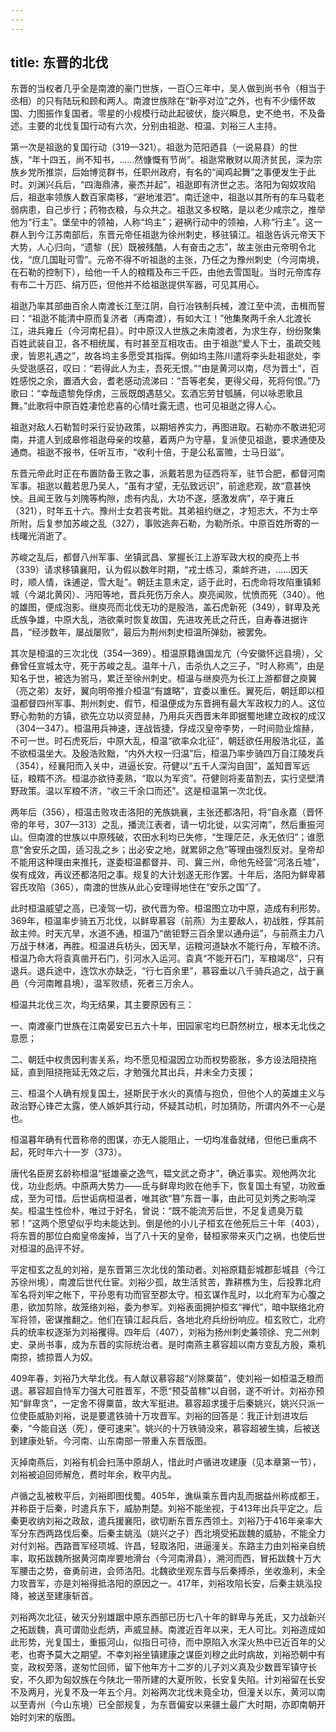 ```yaml
---
---
---
```

title: 东晋的北伐
---




东晋的当权者几乎全是南渡的豪门世族，一百〇三年中，吴人做到尚书令（相当于丞相）的只有陆玩和顾和两人。南渡世族除在“新亭对泣”之外，也有不少缅怀故国、力图振作复国者。零星的小规模行动此起彼伏，旋兴瞬息，史不绝书，不及备述。主要的北伐复国行动有六次，分别由祖逖、桓温、刘裕三人主持。

第一次是祖逖的复国行动（319—321）。祖逖为范阳迺县（一说易县）的世族，“年十四五，尚不知书，……然慷慨有节尚”。祖逖常散财以周济贫民，深为宗族乡党所推崇，后始博览群书，任职州政府，有名的“闻鸡起舞”之事便发生于此时。刘渊兴兵后，“四海鼎沸，豪杰并起”，祖逖即有济世之志。洛阳为匈奴攻陷后，祖逖率领族人数百家南移，“避地淮泗”。南迁途中，祖逖以其所有的车马载老弱病患，自己步行；药物衣粮，与众共之。祖逖又多权略，是以老少咸宗之，推举他为“行主”。堡垒中的领袖，人称“坞主”；避祸行动中的领袖，人称“行主”。这一群人到今江苏南部后，东晋元帝任祖逖为徐州刺史，移驻镇江。祖逖告诉元帝天下大势，人心归向，“遗黎（民）既被残酷，人有奋击之志”，故主张由元帝明令北伐，“庶几国耻可雪”。元帝不得不听祖逖的主张，乃任之为豫州刺史（今河南境，在石勒的控制下），给他一千人的粮糈及布三千匹，由他去雪国耻。当时元帝库存有布二十万匹、绢万匹，但他并不给祖逖提供军器，可见其用心。

祖逖乃率其部曲百余人南渡长江至江阴，自行冶铁制兵械，渡江至中流，击楫而誓曰：“祖逖不能清中原而复济者（再南渡），有如大江！”他集聚两千余人北渡长江，进兵雍丘（今河南杞县）。时中原汉人世族之未南渡者，为求生存，纷纷聚集百姓武装自卫，各不相统属，有时甚至互相攻击。由于祖逖“爱人下士，虽疏交贱隶，皆恩礼遇之”，故各坞主多愿受其指挥。例如坞主陈川遣将李头赴祖逖处，李头受逖感召，叹曰：“若得此人为主，吾死无恨。”“由是黄河以南，尽为晋土”，百姓感悦之余，置酒大会，耆老感动流涕曰：“吾等老矣，更得父母，死将何恨。”乃歌曰：“幸哉遗黎免俘虏，三辰既朗遇慈父。玄酒忘劳甘瓠脯，何以咏恩歌且舞。”此歌将中原百姓凄怆悲喜的心情吐露无遗，也可见祖逖之得人心。

祖逖对敌人石勒暂时采行妥协政策，以期培养实力，再图进取。石勒亦不敢进犯河南，并遣人到成皋修祖逖母亲的坟墓，着两户为守墓，复派使见祖逖，要求通使及通商。祖逖不报书，任听互市，“收利十倍，于是公私富赡，士马日滋”。

东晋元帝此时正在布置防备王敦之事，派戴若思为征西将军，驻节合肥，都督河南军事。祖逖以戴若思乃吴人，“虽有才望，无弘致远识”，前途悲观，故“意甚怏怏。且闻王敦与刘隗等构隙，虑有内乱，大功不遂，感激发病”，卒于雍丘（321），时年五十六。豫州士女若丧考妣。其弟祖约继之，才短志大，不为士卒所附，后复参加苏峻之乱（327），事败逃奔石勒，为勒所杀。中原百姓所寄的一线曙光消逝了。

苏峻之乱后，都督八州军事、坐镇武昌、掌握长江上游军政大权的庾亮上书（339）请求移镇襄阳，认为假以数年时期，“戎士练习，乘衅齐进，……因天时，顺人情，诛逋逆，雪大耻”。朝廷主意未定，适于此时，石虎命将攻陷重镇邾城（今湖北黄冈）、沔阳等地，晋兵死伤万余人。庾亮闻败，忧愤而死（340）。他的雄图，便成泡影。继庾亮而北伐无功的是殷浩，盖石虎新死（349），鲜卑及羌氐族争雄，中原大乱，浩欲乘时恢复故国，先进攻羌氐之苻氏，自寿春进据许昌，“经涉数年，屡战屡败”，最后为荆州刺史桓温所弹劾，被罢免。

其次是桓温的三次北伐（354—369）。桓温原籍谯国龙亢（今安徽怀远县境），父彝曾任宣城太守，死于苏峻之乱。温年十八，击杀仇人之三子，“时人称焉”，由是知名于世，被选为驸马，累迁至徐州刺史。桓温与继庾亮为长江上游都督之庾翼（亮之弟）友好，翼向明帝推介桓温“有雄略”，宜委以重任。翼死后，朝廷即以桓温都督四州军事、荆州刺史、假节，桓温便成为东晋拥有最大军政权力的人。这位野心勃勃的方镇，欲先立功以资显赫，乃用兵灭西晋末年即据蜀地建立政权的成汉（304—347）。桓温用兵神速，连战皆捷，俘成汉皇帝李势，一时间勋业煊赫，不可一世。时石虎死后，中原大乱，桓温“欲率众北征”，朝廷欲任用殷浩北征，盖不欲桓温坐大。及殷浩败黜，“内外大权一归温”后，桓温乃率步骑四万自江陵发兵（354），经襄阳而入关中，进逼长安。苻健以“五千人深沟自固”，盖知晋军远征，粮糈不济。桓温亦欲待麦熟，“取以为军资”。苻健则将麦苗割去，实行坚壁清野政策。温以军粮不济，“收三千余口而还”。这是桓温第一次北伐。

两年后（356），桓温击败攻击洛阳的羌族姚襄，主张还都洛阳，将“自永嘉（晋怀帝的年号，307—313）之乱，播流江表者，请一切北徙，以实河南”，然后重振河山。但南渡的世族以中原残破，农田水利均已失修，“生理茫茫，永无依归”；谁愿意“舍安乐之国，适习乱之乡；出必安之地，就累卵之危”等理由强烈反对。皇帝却不能用这种理由来推托，遂委桓温都督并、司、冀三州，命他先经营“河洛丘墟”，俟有成效，再议还都洛阳之事。规复的大计划遂无形作罢。十年后，洛阳为鲜卑慕容氏攻陷（365），南渡的世族从此心安理得地住在“安乐之国”了。

此时桓温威望之高，已凌驾一切，欲代晋为帝。桓温图立功中原，造成有利形势。369年，桓温率步骑五万北伐，以鲜卑慕容（前燕）为主要敌人，初战胜，俘其前敌主帅。时天亢旱，水道不通，桓温乃“凿钜野三百余里以通舟运”，与前燕主力八万战于林渚，再胜。桓温进兵枋头，因天旱，运粮河道缺水不能行舟，军粮不济。桓温乃命大将袁真凿开石门，引河水入运河。袁真“不能开石门，军粮竭尽”，只有退兵。退兵途中，连饮水亦缺乏，“行七百余里”，慕容垂以八千骑兵追之，战于襄邑（今河南睢县境），温军败绩，死者三万余人。

桓温共北伐三次，均无结果，其主要原因有三：

一、南渡豪门世族在江南晏安已五六十年，田园家宅均已蔚然树立，根本无北伐之意愿；

二、朝廷中权贵因利害关系，均不愿见桓温因立功而权势膨胀，多方设法阻挠拖延，直到阻挠拖延无效之后，才勉强允其出兵，并未全力支援；

三、桓温个人确有规复国土，拯斯民于水火的真情与抱负，但他个人的英雄主义与政治野心锋芒太露，使人嫉妒其行动，怀疑其动机，时加猜防，所谓内外不一心是也。

桓温暮年确有代晋称帝的图谋，亦无人能阻止，一切均准备就绪，但他已重病不起，死时年六十一岁（373）。

唐代名臣房玄龄称桓温“挺雄豪之逸气，韫文武之奇才”，确近事实。观他两次北伐，功业彪炳。中原两大势力——氐与鲜卑均败在他手下，恢复国土有望，功败垂成，至为可惜。后世诟病桓温者，唯其欲“篡”东晋一事，由此可见刘秀之影响深矣。桓温生性俭朴，唯过于好名，曾说：“既不能流芳后世，不足复遗臭万载邪！”这两个愿望似乎均未能达到。倒是他的小儿子桓玄在他死后三十年（403），将东晋的那位白痴皇帝废掉，当了八十天的皇帝，替桓家带来灭门之祸，也使后世对桓温的品评不好。

平定桓玄之乱的刘裕，是东晋第三次北伐的策动者。刘裕原籍彭城郡彭城县（今江苏徐州境），南渡后世代仕宦。刘裕少孤，故生活贫苦，靠耕樵为生，后投靠北府军名将刘牢之帐下，平孙恩有功而官至郡太守。桓玄谋作乱时，以北府军为心腹之患，欲加剪除，故笼络刘裕，委为参军。刘裕表面拥护桓玄“禅代”，暗中联络北府军将领，密谋推翻之。他们在镇江起兵后，各地北府兵纷纷响应。桓玄败亡，北府兵的统率权逐渐为刘裕攫得。四年后（407），刘裕为扬州刺史兼领徐、兖二州刺史、录尚书事，成为东晋的实际统治者。是时南燕主慕容超以南方变乱方殷，乘机南掠，掳掠晋人为奴。

409年春，刘裕乃大举北伐。有人献议慕容超“刈除粟苗”，使刘裕一如桓温乏粮而退。慕容超自恃军力强大可胜晋军，不愿“预芟苗稼”以自弱，遂不听计。刘裕亦预知“鲜卑贪”，一定舍不得粟苗，故大军挺进。慕容超求援于后秦姚兴，姚兴只派一位使臣威胁刘裕，说是要遣铁骑十万攻晋军。刘裕的回答是：我正计划进攻后秦，“今能自送（死），便可速来”。姚兴的十万铁骑没来，慕容超被生擒，后被送到建康处斩。今河南、山东南部一带重入东晋版图。

灭掉南燕后，刘裕有机会扫荡中原胡人，惜此时卢循进攻建康（见本章第一节），刘裕被迫回师解危，费时年余，敉平内乱。

卢循之乱被敉平后，刘裕即图伐蜀。405年，谯纵乘东晋内乱而据益州称成都王，并称臣于后秦，时遣兵东下，威胁荆楚。刘裕不能坐视，于413年出兵平定之。后秦更收纳刘裕之政敌，遣兵援襄阳，欲切断东晋东西领土。刘裕乃于416年亲率大军分东西两路伐后秦。后秦主姚泓（姚兴之子）西北境受拓跋魏的威胁，不能全力对付刘裕。西路晋军经项城、许昌，轻取洛阳，进逼潼关。东路主力由刘裕亲自统率，取拓跋魏所据黄河南岸要地滑台（今河南滑县），溯河而西，冒拓跋魏十万大军腰击之势，奋勇前进，会师洛阳。北魏欲坐观东晋与后秦搏杀，坐收渔利，未全力攻晋军，亦是刘裕得抵洛阳的原因之一。417年，刘裕攻陷长安，后秦主姚泓投降，被送至建康斩首。

刘裕两次北征，破灭分别雄踞中原东西部已历七八十年的鲜卑与羌氐，又力战新兴之拓跋魏，真可谓勋业彪炳，声威显赫。南渡近百年以来，无人可比。刘裕造成如此形势，光复国土，重振河山，似指日可待，而中原陷入水深火热中已近百年的父老，也寄予莫大之期望。不幸刘裕坐镇建康之谋臣刘穆之此时病故，刘裕恐朝中有变，政权旁落，遂匆忙回师，留下他年方十二岁的儿子刘义真及少数晋军镇守长安，不久即为匈奴族在今陕北一带所建的大夏所败，长安复失陷。计刘裕留在长安不及两月，光复不及一年五个月。刘裕两次北伐未竟全功，但潼关以东，黄河以南以至青州（今山东境）已全部规复，为东晋偏安以来疆土最广大时期，亦即南朝开始时刘宋的版图。